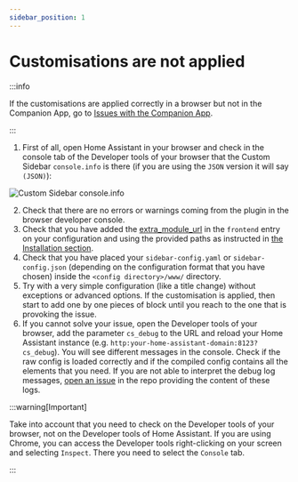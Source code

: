 ```yaml
---
sidebar_position: 1
---
```


# Customisations are not applied

:::info

If the customisations are applied correctly in a browser but not in the Companion App, go to [Issues with the Companion App](./issues-with-the-companion-app).

:::

1. First of all, open Home Assistant in your browser and check in the console tab of the Developer tools of your browser that the Custom Sidebar `console.info` is there (if you are using the `JSON` version it will say `(JSON)`):

![Custom Sidebar console.info](@site/docs/_images/08-troubleshooting/01-customisations-are-not-applied/custom-sidebar-console-info.png)

2. Check that there are no errors or warnings coming from the plugin in the browser developer console.
3. Check that you have added the [extra_module_url] in the `frontend` entry on your configuration and using the provided paths as instructed in [the Installation section](../installation).
4. Check that you have placed your `sidebar-config.yaml` or `sidebar-config.json` (depending on the configuration format that you have chosen) inside the `<config directory>/www/` directory.
5. Try with a very simple configuration (like a title change) without exceptions or advanced options. If the customisation is applied, then start to add one by one pieces of block until you reach to the one that is provoking the issue.
6. If you cannot solve your issue, open the Developer tools of your browser, add the parameter `cs_debug` to the URL and reload your Home Assistant instance (e.g. `http:your-home-assistant-domain:8123?cs_debug`). You will see different messages in the console. Check if the raw config is loaded correctly and if the compiled config contains all the elements that you need. If you are not able to interpret the debug log messages, [open an issue](https://github.com/elchininet/custom-sidebar/issues) in the repo providing the content of these logs.

:::warning[Important]

Take into account that you need to check on the Developer tools of your browser, not on the Developer tools of Home Assistant. If you are using Chrome, you can access the Developer tools right-clicking on your screen and selecting `Inspect`. There you need to select the `Console` tab.

:::

[extra_module_url]: https://www.home-assistant.io/integrations/frontend/#extra_module_url

